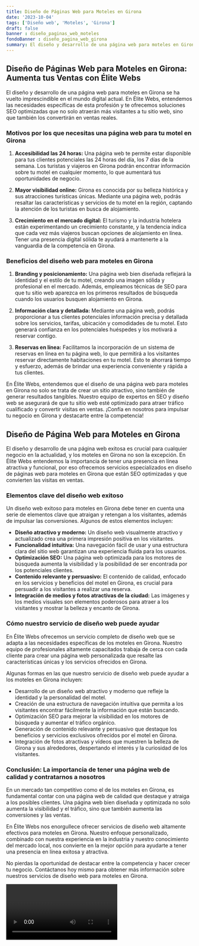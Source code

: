 ```yaml
---
title: Diseño de Páginas Web para Moteles en Girona
date: '2023-10-04'
tags: ['Diseño web', 'Moteles', 'Girona']
draft: false
banner : diseño_paginas_web_moteles
fondoBanner : diseño_pagina_web_girona
summary: El diseño y desarrollo de una página web para moteles en Girona se ha vuelto imprescindible en el mundo digital actual. En Élite Webs, entendemos las necesidades específicas de esta profesión y te ofrecemos soluciones SEO optimizadas que no solo atraerán más visitantes a tu sitio web, sino que también los convertirán en ventas reales. 
---
```


## Diseño de Páginas Web para Moteles en Girona: Aumenta tus Ventas con Élite Webs

El diseño y desarrollo de una página web para moteles en Girona se ha vuelto imprescindible en el mundo digital actual. En Élite Webs, entendemos las necesidades específicas de esta profesión y te ofrecemos soluciones SEO optimizadas que no solo atraerán más visitantes a tu sitio web, sino que también los convertirán en ventas reales. 

### Motivos por los que necesitas una página web para tu motel en Girona

1. **Accesibilidad las 24 horas:** Una página web te permite estar disponible para tus clientes potenciales las 24 horas del día, los 7 días de la semana. Los turistas y viajeros en Girona podrán encontrar información sobre tu motel en cualquier momento, lo que aumentará tus oportunidades de negocio.

2. **Mayor visibilidad online:** Girona es conocida por su belleza histórica y sus atracciones turísticas únicas. Mediante una página web, podrás resaltar las características y servicios de tu motel en la región, captando la atención de los turistas en busca de alojamiento.

3. **Crecimiento en el mercado digital:** El turismo y la industria hotelera están experimentando un crecimiento constante, y la tendencia indica que cada vez más viajeros buscan opciones de alojamiento en línea. Tener una presencia digital sólida te ayudará a mantenerte a la vanguardia de la competencia en Girona.

### Beneficios del diseño web para moteles en Girona

1. **Branding y posicionamiento:** Una página web bien diseñada reflejará la identidad y el estilo de tu motel, creando una imagen sólida y profesional en el mercado. Además, empleamos técnicas de SEO para que tu sitio web aparezca en los primeros resultados de búsqueda cuando los usuarios busquen alojamiento en Girona.

2. **Información clara y detallada:** Mediante una página web, podrás proporcionar a tus clientes potenciales información precisa y detallada sobre los servicios, tarifas, ubicación y comodidades de tu motel. Esto generará confianza en los potenciales huéspedes y los motivará a reservar contigo.

3. **Reservas en línea:** Facilitamos la incorporación de un sistema de reservas en línea en tu página web, lo que permitirá a los visitantes reservar directamente habitaciones en tu motel. Esto te ahorrará tiempo y esfuerzo, además de brindar una experiencia conveniente y rápida a tus clientes.

En Élite Webs, entendemos que el diseño de una página web para moteles en Girona no solo se trata de crear un sitio atractivo, sino también de generar resultados tangibles. Nuestro equipo de expertos en SEO y diseño web se asegurará de que tu sitio web esté optimizado para atraer tráfico cualificado y convertir visitas en ventas. ¡Confía en nosotros para impulsar tu negocio en Girona y destacarte entre la competencia!

<GifSeo />

<Cta />

## Diseño de Página Web para Moteles en Girona

El diseño y desarrollo de una página web exitosa es crucial para cualquier negocio en la actualidad, y los moteles en Girona no son la excepción. En Élite Webs entendemos la importancia de tener una presencia en línea atractiva y funcional, por eso ofrecemos servicios especializados en diseño de páginas web para moteles en Girona que están SEO optimizadas y que convierten las visitas en ventas.

### Elementos clave del diseño web exitoso

Un diseño web exitoso para moteles en Girona debe tener en cuenta una serie de elementos clave que atraigan y retengan a los visitantes, además de impulsar las conversiones. Algunos de estos elementos incluyen:

- **Diseño atractivo y moderno:** Un diseño web visualmente atractivo y actualizado crea una primera impresión positiva en los visitantes.
- **Funcionalidad intuitiva:** Una navegación fácil de usar y una estructura clara del sitio web garantizan una experiencia fluida para los usuarios.
- **Optimización SEO:** Una página web optimizada para los motores de búsqueda aumenta la visibilidad y la posibilidad de ser encontrada por los potenciales clientes.
- **Contenido relevante y persuasivo:** El contenido de calidad, enfocado en los servicios y beneficios del motel en Girona, es crucial para persuadir a los visitantes a realizar una reserva.
- **Integración de medios y fotos atractivas de la ciudad:** Las imágenes y los medios visuales son elementos poderosos para atraer a los visitantes y mostrar la belleza y encanto de Girona.

### Cómo nuestro servicio de diseño web puede ayudar

En Élite Webs ofrecemos un servicio completo de diseño web que se adapta a las necesidades específicas de los moteles en Girona. Nuestro equipo de profesionales altamente capacitados trabaja de cerca con cada cliente para crear una página web personalizada que resalte las características únicas y los servicios ofrecidos en Girona.

Algunas formas en las que nuestro servicio de diseño web puede ayudar a los moteles en Girona incluyen:

- Desarrollo de un diseño web atractivo y moderno que refleje la identidad y la personalidad del motel.
- Creación de una estructura de navegación intuitiva que permita a los visitantes encontrar fácilmente la información que están buscando.
- Optimización SEO para mejorar la visibilidad en los motores de búsqueda y aumentar el tráfico orgánico.
- Generación de contenido relevante y persuasivo que destaque los beneficios y servicios exclusivos ofrecidos por el motel en Girona.
- Integración de fotos atractivas y vídeos que muestren la belleza de Girona y sus alrededores, despertando el interés y la curiosidad de los visitantes.

### Conclusión: La importancia de tener una página web de calidad y contratarnos a nosotros

En un mercado tan competitivo como el de los moteles en Girona, es fundamental contar con una página web de calidad que destaque y atraiga a los posibles clientes. Una página web bien diseñada y optimizada no solo aumenta la visibilidad y el tráfico, sino que también aumenta las conversiones y las ventas.

En Élite Webs nos enorgullece ofrecer servicios de diseño web altamente efectivos para moteles en Girona. Nuestro enfoque personalizado, combinado con nuestra experiencia en la industria y nuestro conocimiento del mercado local, nos convierte en la mejor opción para ayudarte a tener una presencia en línea exitosa y atractiva.

No pierdas la oportunidad de destacar entre la competencia y hacer crecer tu negocio. Contáctanos hoy mismo para obtener más información sobre nuestros servicios de diseño web para moteles en Girona.

<Video />

<CtaBot job='Moteles' city='Girona'/>

<Gmaps query='Girona+españa+maps' />